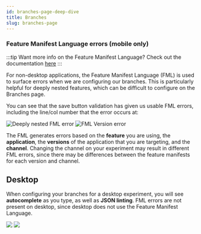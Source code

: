 ```yaml
---
id: branches-page-deep-dive
title: Branches
slug: branches-page
---
```



### Feature Manifest Language errors (mobile only)

:::tip
Want more info on the Feature Manifest Language?
Check out the documentation [here](/fml-spec)
:::

For non-desktop applications, the Feature Manifest Language (FML) is used to surface errors when we are configuring our branches. This is particularly helpful for deeply nested features, which can be difficult to configure on the Branches page.

You can see that the save button validation has given us usable FML errors, including the line/col number that the error occurs at:

<img title="Deeply nested FML error" src="/img/deep-dives/deeply-nested-fml-error.png"/>

<img title="FML Version error" src="/img/deep-dives/fml-version-error.png"/>

The FML generates errors based on the **feature** you are using, the **application**, the **versions** of the application that you are targeting, and the **channel**. Changing the channel on your experiment may result in different FML errors, since there may be differences between the feature manifests for each version and channel.


## Desktop

When configuring your branches for a desktop experiment, you will see **autocomplete** as you type, as well as **JSON linting**. FML errors are not present on desktop, since desktop does not use the Feature Manifest Language.


<img src="/img/deep-dives/desktop-json-error.png"/>

<img src="/img/deep-dives/branches-autocomplete.png"/>
